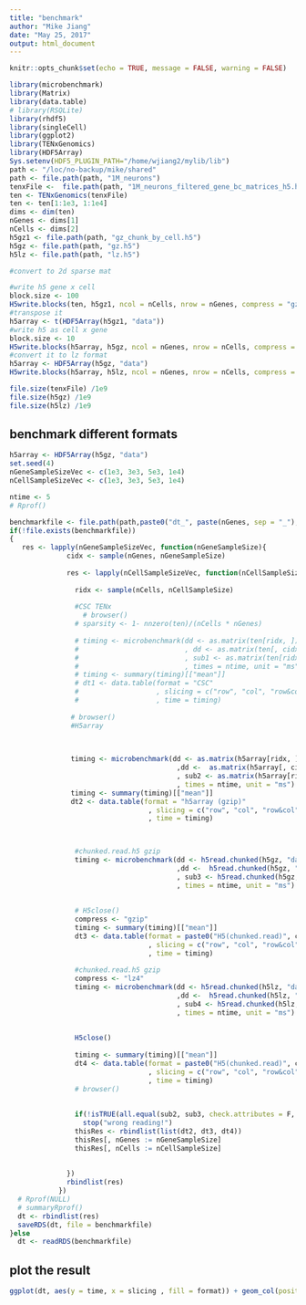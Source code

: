 ```yaml
---
title: "benchmark"
author: "Mike Jiang"
date: "May 25, 2017"
output: html_document
---
```


```r
knitr::opts_chunk$set(echo = TRUE, message = FALSE, warning = FALSE)
```
```r
library(microbenchmark)
library(Matrix)
library(data.table)
# library(RSQLite)
library(rhdf5)
library(singleCell)
library(ggplot2)
library(TENxGenomics)
library(HDF5Array)
Sys.setenv(HDF5_PLUGIN_PATH="/home/wjiang2/mylib/lib")
path <- "/loc/no-backup/mike/shared"
path <- file.path(path, "1M_neurons")
tenxFile <-  file.path(path, "1M_neurons_filtered_gene_bc_matrices_h5.h5")
ten <- TENxGenomics(tenxFile)
ten <- ten[1:1e3, 1:1e4]
dims <- dim(ten)
nGenes <- dims[1]
nCells <- dims[2]
h5gz1 <- file.path(path, "gz_chunk_by_cell.h5")
h5gz <- file.path(path, "gz.h5")
h5lz <- file.path(path, "lz.h5")

```

```r
#convert to 2d sparse mat

#write h5 gene x cell
block.size <- 100
H5write.blocks(ten, h5gz1, ncol = nCells, nrow = nGenes, compress = "gzip", block.size = block.size, verbose = T)
#transpose it
h5array <- t(HDF5Array(h5gz1, "data"))
#write h5 as cell x gene
block.size <- 10
H5write.blocks(h5array, h5gz, ncol = nGenes, nrow = nCells, compress = "gzip", block.size = block.size,verbose = T)
#convert it to lz format
h5array <- HDF5Array(h5gz, "data")
H5write.blocks(h5array, h5lz, ncol = nGenes, nrow = nCells, compress = "lz4", block.size = block.size, verbose = T)

```

```r
file.size(tenxFile) /1e9
file.size(h5gz) /1e9
file.size(h5lz) /1e9
```

## benchmark different formats
```r
h5array <- HDF5Array(h5gz, "data")
set.seed(4)
nGeneSampleSizeVec <- c(1e3, 3e3, 5e3, 1e4)
nCellSampleSizeVec <- c(1e3, 3e3, 5e3, 1e4)

ntime <- 5
# Rprof()

benchmarkfile <- file.path(path,paste0("dt_", paste(nGenes, sep = "_"), ".rds"))
if(!file.exists(benchmarkfile))
{
   res <- lapply(nGeneSampleSizeVec, function(nGeneSampleSize){
              cidx <- sample(nGenes, nGeneSampleSize)
              
              res <- lapply(nCellSampleSizeVec, function(nCellSampleSize){
                
                ridx <- sample(nCells, nCellSampleSize)
                
                #CSC TENx
                  # browser()
                # sparsity <- 1- nnzero(ten)/(nCells * nGenes)
                
                # timing <- microbenchmark(dd <- as.matrix(ten[ridx, ])
                #                          , dd <- as.matrix(ten[, cidx])
                #                          , sub1 <- as.matrix(ten[ridx, cidx])
                #                          , times = ntime, unit = "ms")
                # timing <- summary(timing)[["mean"]]
                # dt1 <- data.table(format = "CSC"
                #                   , slicing = c("row", "col", "row&col")
                #                   , time = timing)
                
               # browser()
               #H5array
               
               

               timing <- microbenchmark(dd <- as.matrix(h5array[ridx, ])
                                         ,dd <-  as.matrix(h5array[, cidx])
                                         , sub2 <- as.matrix(h5array[ridx, cidx])
                                         , times = ntime, unit = "ms")
               timing <- summary(timing)[["mean"]]
               dt2 <- data.table(format = "h5array (gzip)"
                                  , slicing = c("row", "col", "row&col")
                                  , time = timing)  


               
                #chunked.read.h5 gzip
                timing <- microbenchmark(dd <- h5read.chunked(h5gz, "data", list(ridx, NULL), nGenes, block.size = block.size)
                                         ,dd <-  h5read.chunked(h5gz, "data", list(NULL, cidx), nGenes, block.size = block.size)
                                         , sub3 <- h5read.chunked(h5gz, "data", list(ridx, cidx), nGenes, block.size = block.size)
                                         , times = ntime, unit = "ms")
                
                
                # H5close()
                compress <- "gzip"
                timing <- summary(timing)[["mean"]]
                dt3 <- data.table(format = paste0("H5(chunked.read)", compress)
                                  , slicing = c("row", "col", "row&col")
                                  , time = timing)
                
                #chunked.read.h5 gzip
                compress <- "lz4"
                timing <- microbenchmark(dd <- h5read.chunked(h5lz, "data", list(ridx, NULL), nGenes, block.size = block.size)
                                         ,dd <-  h5read.chunked(h5lz, "data", list(NULL, cidx), nGenes, block.size = block.size)
                                         , sub4 <- h5read.chunked(h5lz, "data", list(ridx, cidx), nGenes, block.size = block.size)
                                         , times = ntime, unit = "ms")
                
                
                H5close()
                
                timing <- summary(timing)[["mean"]]
                dt4 <- data.table(format = paste0("H5(chunked.read)", compress)
                                  , slicing = c("row", "col", "row&col")
                                  , time = timing)
                # browser()
                
                
                if(!isTRUE(all.equal(sub2, sub3, check.attributes = F, tol = 2e-8))||!isTRUE(all.equal(sub2, sub4, check.attributes = F, tol = 2e-8)))
                  stop("wrong reading!")
                thisRes <- rbindlist(list(dt2, dt3, dt4))
                thisRes[, nGenes := nGeneSampleSize]
                thisRes[, nCells := nCellSampleSize]
                
                                  
              })
              rbindlist(res)
            })
  # Rprof(NULL)
  # summaryRprof()
  dt <- rbindlist(res)
  saveRDS(dt, file = benchmarkfile)
}else
  dt <- readRDS(benchmarkfile)
```

## plot the result
```r
ggplot(dt, aes(y = time, x = slicing , fill = format)) + geom_col(position = "dodge") + facet_grid(nCells~nGenes, scales ="free") + ylab("time (ms)") + scale_y_log10()


```


